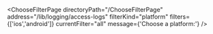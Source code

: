 


<ChooseFilterPage
    directoryPath="/ChooseFilterPage"
    address="/lib/logging/access-logs"
    filterKind="platform"
    filters={['ios','android']}
    currentFilter="all"
    message={'Choose a platform:'}
/>
